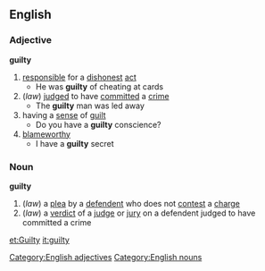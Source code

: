 ==English==
===Adjective===
'''guilty'''
#[[responsible]] for a [[dishonest]] [[act]]
#* He was '''guilty''' of cheating at cards
#(''law'') [[judged]] to have [[committed]] a [[crime]]
#* The '''guilty''' man was led away
#having a [[sense]] of [[guilt]]
#* Do you have a '''guilty''' conscience?
#[[blameworthy]]
#* I have a '''guilty''' secret
===Noun===
'''guilty'''
#(''law'') a [[plea]] by a [[defendent]] who does not [[contest]] a [[charge]]
#(''law'') a [[verdict]] of a [[judge]] or [[jury]] on a defendent judged to have committed a crime
[[Category:English adjectives]]
[[Category:English nouns]]

[[et:Guilty]]
[[it:guilty]]